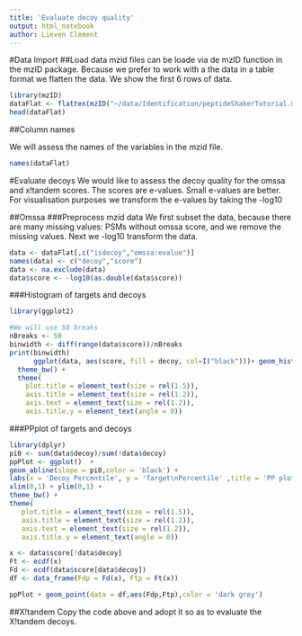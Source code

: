 ---
title: 'Evaluate decoy quality'
output: html_notebook
author: Lieven Clement
---

#Data Import
##Load data
mzid files can be loade via de mzID function in the mzID package.
Because we prefer to work with a the data in a table format we flatten the data.
We show the first 6 rows of data.

```{r}
library(mzID)
dataFlat <- flatten(mzID("~/data/Identification/peptideShakerTutorial.mzid"))
head(dataFlat)
```

##Column names

We will assess the names of the variables in the mzid file.

```{r}
names(dataFlat)
```

#Evaluate decoys
We would like to assess the decoy quality for the omssa and x!tandem scores.
The scores are e-values.
Small e-values are better.
For visualisation purposes we transform the e-values by taking the -log10

##Omssa
###Preprocess mzid data
We first subset the data, because there are many missing values: PSMs without omssa score, and we remove the missing values.
Next we -log10 transform the data.

```{r}
data <- dataFlat[,c("isdecoy","omssa:evalue")]
names(data) <- c("decoy","score")
data <- na.exclude(data)
data$score <- -log10(as.double(data$score))
```

###Histogram of targets and decoys
```{r}
library(ggplot2)

#We will use 50 breaks
nBreaks <- 50
binwidth <- diff(range(data$score))/nBreaks
print(binwidth)
      ggplot(data, aes(score, fill = decoy, col=I("black")))+ geom_histogram(alpha = 0.5, binwidth=binwidth, position = 'identity') +  labs(x = 'Score', y = 'Counts' ,title = 'Histogram of targets and decoys') +
  theme_bw() +
  theme(
    plot.title = element_text(size = rel(1.5)),
    axis.title = element_text(size = rel(1.2)),
    axis.text = element_text(size = rel(1.2)),
    axis.title.y = element_text(angle = 0))
```

###PPplot of targets and decoys

```{r}
library(dplyr)
pi0 <- sum(data$decoy)/sum(!data$decoy)
ppPlot <- ggplot()  +
geom_abline(slope = pi0,color = 'black') +
labs(x = 'Decoy Percentile', y = 'Target\nPercentile' ,title = 'PP plot of target PSMs') +
xlim(0,1) + ylim(0,1) +
theme_bw() +
theme(
   plot.title = element_text(size = rel(1.5)),
   axis.title = element_text(size = rel(1.2)),
   axis.text = element_text(size = rel(1.2)),
   axis.title.y = element_text(angle = 0))

x <- data$score[!data$decoy]
Ft <- ecdf(x)
Fd <- ecdf(data$score[data$decoy])
df <- data_frame(Fdp = Fd(x), Ftp = Ft(x))

ppPlot + geom_point(data = df,aes(Fdp,Ftp),color = 'dark grey')
```

 ##X!tandem
 Copy the code above and adopt it so as to evaluate the X!tandem decoys.
